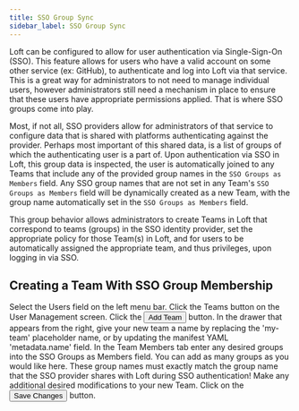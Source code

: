 ```yaml
---
title: SSO Group Sync
sidebar_label: SSO Group Sync
---
```



Loft can be configured to allow for user authentication via Single-Sign-On (SSO). This feature
allows for users who have a valid account on some other service (ex: GitHub), to authenticate
and log into Loft via that service. This is a great way for administrators to not need to
manage individual users, however administrators still need a mechanism in place to ensure that
these users have appropriate permissions applied. That is where SSO groups come into play.

Most, if not all, SSO providers allow for administrators of that service to configure data that
is shared with platforms authenticating against the provider. Perhaps most important of this
shared data, is a list of groups of which the authenticating user is a part of. Upon
authentication via SSO in Loft, this group data is inspected, the user is automatically joined to any
Teams that include any of the provided group names in the `SSO Groups as Members` field.
Any SSO group names that are not set in any Team's `SSO Groups as Members` field will be
dynamically created as a new Team, with the group name automatically set in the `SSO Groups as Members` field.

This group behavior allows administrators to create Teams in Loft that correspond to teams (groups) in
the SSO identity provider, set the appropriate policy for those Team(s) in Loft, and for users to be
automatically assigned the appropriate team, and thus privileges, upon logging in via SSO.

## Creating a Team With SSO Group Membership

<Flow id="create-team-with-sso-group-membership">
    <Step>
        Select the <NavStep>Users</NavStep> field on the left menu bar.
    </Step>
    <Step>
        Click the <NavStep>Teams</NavStep> button on the User Management screen.
    </Step>
    <Step>
        Click the <Button>Add Team</Button> button.
    </Step>
    <Step>
        In the drawer that appears from the right, give your new team a name by replacing the
        'my-team' placeholder name, or by updating the manifest YAML 'metadata.name' field.
    </Step>
    <Step>
        In the <Label>Team Members</Label> tab enter any desired groups into the <Label>SSO Groups as Members</Label> field.
        You can add as many groups as you would like here. These group
        names must exactly match the group name that the SSO provider shares with Loft during
        SSO authentication!
    </Step>
    <Step>
        Make any additional desired modifications to your new Team.
    </Step>
    <Step>
        Click on the <Button>Save Changes</Button> button.
    </Step>
</Flow>